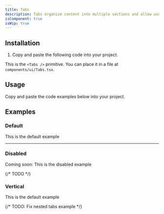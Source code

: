 ```yaml
---
title: Tabs
description: Tabs organize content into multiple sections and allow users to navigate between them.
isComponent: true
isWip: true
---
```


## Installation

1. Copy and paste the following code into your project.

This is the `<Tabs />` primitive. You can place it in a file at `components/ui/Tabs.tsx`.

## Usage

Copy and paste the code examples below into your project.

<ComponentSource src="../../packages/ui/src/Tabs.tsx" />

## Examples

### Default

This is the default example

<ComponentExample src="/components/examples/tabs/default.tsx">
  <TabsDefault />
</ComponentExample>

---

### Disabled

Coming soon: This is the disabled example

{/* TODO */}

### Vertical

This is the default example

<ComponentExample src="/components/examples/tabs/vertical.tsx">
  <TabsVertical />
</ComponentExample>

{/* TODO: Fix nested tabs example */}

